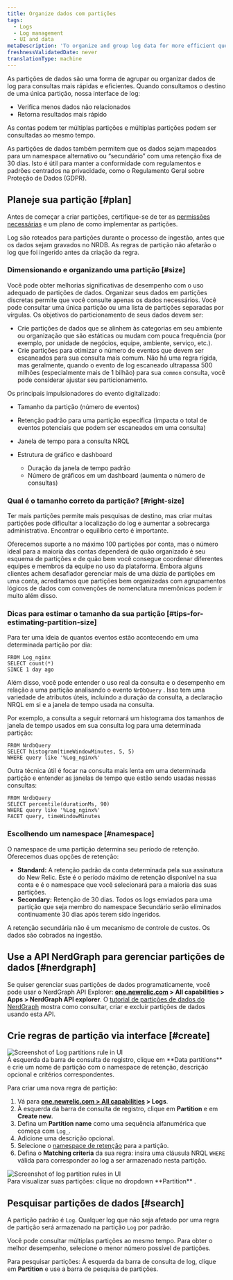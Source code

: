 ```yaml
---
title: Organize dados com partições
tags:
  - Logs
  - Log management
  - UI and data
metaDescription: 'To organize and group log data for more efficient querying in New Relic, use data partitions in the logs UI.'
freshnessValidatedDate: never
translationType: machine
---
```


As partições de dados são uma forma de agrupar ou organizar dados de log para consultas mais rápidas e eficientes. Quando consultamos o destino de uma única partição, nossa interface de log:

* Verifica menos dados não relacionados
* Retorna resultados mais rápido

As contas podem ter múltiplas partições e múltiplas partições podem ser consultadas ao mesmo tempo.

As partições de dados também permitem que os dados sejam mapeados para um namespace alternativo ou “secundário” com uma retenção fixa de 30 dias. Isto é útil para manter a conformidade com regulamentos e padrões centrados na privacidade, como o Regulamento Geral sobre Proteção de Dados (GDPR).

## Planeje sua partição [#plan]

Antes de começar a criar partições, certifique-se de ter as [permissões necessárias](/docs/logs/get-started/get-started-log-management#requirements) e um plano de como implementar as partições.

<Callout variant="important">
  Log são roteados para partições durante o processo de ingestão, antes que os dados sejam gravados no NRDB. As regras de partição não afetarão o log que foi ingerido antes da criação da regra.
</Callout>

### Dimensionando e organizando uma partição [#size]

Você pode obter melhorias significativas de desempenho com o uso adequado de partições de dados. Organizar seus dados em partições discretas permite que você consulte apenas os dados necessários. Você pode consultar uma única partição ou uma lista de partições separadas por vírgulas. Os objetivos do particionamento de seus dados devem ser:

* Crie partições de dados que se alinhem às categorias em seu ambiente ou organização que são estáticas ou mudam com pouca frequência (por exemplo, por unidade de negócios, equipe, ambiente, serviço, etc.).
* Crie partições para otimizar o número de eventos que devem ser escaneados para sua consulta mais comum. Não há uma regra rígida, mas geralmente, quando o evento de log escaneado ultrapassa 500 milhões (especialmente mais de 1 bilhão) para sua `common` consulta, você pode considerar ajustar seu particionamento.

Os principais impulsionadores do evento digitalizado:

* Tamanho da partição (número de eventos)

* Retenção padrão para uma partição específica (impacta o total de eventos potenciais que podem ser escaneados em uma consulta)

* Janela de tempo para a consulta NRQL

* Estrutura de gráfico e dashboard

  * Duração da janela de tempo padrão
  * Número de gráficos em um dashboard (aumenta o número de consultas)

### Qual é o tamanho correto da partição? [#right-size]

Ter mais partições permite mais pesquisas de destino, mas criar muitas partições pode dificultar a localização do log e aumentar a sobrecarga administrativa. Encontrar o equilíbrio certo é importante.

Oferecemos suporte a no máximo 100 partições por conta, mas o número ideal para a maioria das contas dependerá de quão organizado é seu esquema de partições e de quão bem você consegue coordenar diferentes equipes e membros da equipe no uso da plataforma. Embora alguns clientes achem desafiador gerenciar mais de uma dúzia de partições em uma conta, acreditamos que partições bem organizadas com agrupamentos lógicos de dados com convenções de nomenclatura mnemônicas podem ir muito além disso.

### Dicas para estimar o tamanho da sua partição [#tips-for-estimating-partition-size]

Para ter uma ideia de quantos eventos estão acontecendo em uma determinada partição por dia:

```
FROM Log_nginx
SELECT count(*)
SINCE 1 day ago
```

Além disso, você pode entender o uso real da consulta e o desempenho em relação a uma partição analisando o evento `NrDbQuery` . Isso tem uma variedade de atributos úteis, incluindo a duração da consulta, a declaração NRQL em si e a janela de tempo usada na consulta.

Por exemplo, a consulta a seguir retornará um histograma dos tamanhos de janela de tempo usados em sua consulta log para uma determinada partição:

```
FROM NrdbQuery 
SELECT histogram(timeWindowMinutes, 5, 5) 
WHERE query like '%Log_nginx%'
```

Outra técnica útil é focar na consulta mais lenta em uma determinada partição e entender as janelas de tempo que estão sendo usadas nessas consultas:

```
FROM NrdbQuery
SELECT percentile(durationMs, 90)
WHERE query like '%Log_nginx%'
FACET query, timeWindowMinutes
```

### Escolhendo um namespace [#namespace]

O namespace de uma partição determina seu período de retenção. Oferecemos duas opções de retenção:

* <DNT>**Standard:**</DNT> A retenção padrão da conta determinada pela sua assinatura do New Relic. Este é o período máximo de retenção disponível na sua conta e é o namespace que você selecionará para a maioria das suas partições.
* <DNT>**Secondary:**</DNT> Retenção de 30 dias. Todos os logs enviados para uma partição que seja membro do namespace Secundário serão eliminados continuamente 30 dias após terem sido ingeridos.

A retenção secundária não é um mecanismo de controle de custos. Os dados são cobrados na ingestão.

## Use a API NerdGraph para gerenciar partições de dados [#nerdgraph]

Se quiser gerenciar suas partições de dados programaticamente, você pode usar o NerdGraph API Explorer: <DNT>**[one.newrelic.com](https://one.newrelic.com) &gt; All capabilities &gt; Apps &gt; NerdGraph API explorer**</DNT>. O [tutorial de partições de dados do NerdGraph](/docs/apis/nerdgraph/examples/nerdgraph-data-partition-rules-tutorial/) mostra como consultar, criar e excluir partições de dados usando esta API.

## Crie regras de partição via interface [#create]

<img title="Log data partitions rule" alt="Screenshot of Log partitions rule in UI" src="/images/logs_screenshot-crop_log-partitions.webp" />

<figcaption>
  À esquerda da barra de consulta de registro, clique em <DNT>**Data partitions**</DNT> e crie um nome de partição com o namespace de retenção, descrição opcional e critérios correspondentes.
</figcaption>

Para criar uma nova regra de partição:

1. Vá para <DNT>**[one.newrelic.com &gt; All capabilities](https://one.newrelic.com/all-capabilities) &gt; Logs**</DNT>.
2. À esquerda da barra de consulta de registro, clique em <DNT>**Partition**</DNT> e em <DNT>**Create new**</DNT>.
3. Defina um <DNT>**Partition name**</DNT> como uma sequência alfanumérica que começa com `Log_`.
4. Adicione uma descrição opcional.
5. Selecione o [namespace de retenção](#namespace) para a partição.
6. Defina o <DNT>**Matching criteria**</DNT> da sua regra: insira uma cláusula NRQL `WHERE` válida para corresponder ao log a ser armazenado nesta partição.

<img title="Log data partitions rules" alt="Screenshot of log partition rules in UI" src="/images/logs_screenshot-crop_log-partition-view.webp" />

<figcaption>
  Para visualizar suas partições: clique no dropdown <DNT>**Partition**</DNT> .
</figcaption>

## Pesquisar partições de dados [#search]

A partição padrão é `Log`. Qualquer log que não seja afetado por uma regra de partição será armazenado na partição `Log` por padrão.

Você pode consultar múltiplas partições ao mesmo tempo. Para obter o melhor desempenho, selecione o menor número possível de partições.

Para pesquisar partições: À esquerda da barra de consulta de log, clique em <DNT>**Partition**</DNT> e use a barra de pesquisa de partições.